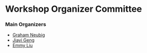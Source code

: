 # Workshop Organizer Committee

### Main Organizers
 - [Graham Neubig](https://www.phontron.com/)
 - [Jiayi Geng](https://jiayigeng.github.io/)
 - [Emmy Liu](https://nightingal3.github.io/)
